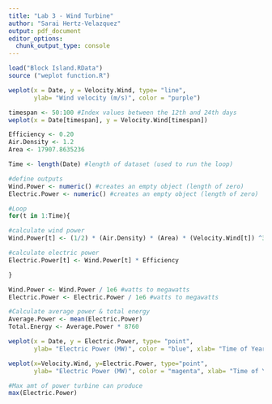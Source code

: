 ```yaml
---
title: "Lab 3 - Wind Turbine"
author: "Sarai Hertz-Velazquez"
output: pdf_document
editor_options: 
  chunk_output_type: console
---
```



  
```r


load("Block Island.RData")
source ("weplot function.R")

weplot(x = Date, y = Velocity.Wind, type= "line",
       ylab= "Wind velocity (m/s)", color = "purple")

timespan <- 50:100 #Index values between the 12th and 24th days
weplot(x = Date[timespan], y = Velocity.Wind[timespan])

Efficiency <- 0.20
Air.Density <- 1.2
Area <- 17907.8635236

Time <- length(Date) #length of dataset (used to run the loop)

#define outputs
Wind.Power <- numeric() #creates an empty object (length of zero)
Electric.Power <- numeric() #creates an empty object (length of zero)

#Loop
for(t in 1:Time){

#calculate wind power
Wind.Power[t] <- (1/2) * (Air.Density) * (Area) * (Velocity.Wind[t]) ^3

#calculate electric power
Electric.Power[t] <- Wind.Power[t] * Efficiency

}

Wind.Power <- Wind.Power / 1e6 #watts to megawatts
Electric.Power <- Electric.Power / 1e6 #watts to megawatts

#Calculate average power & total energy
Average.Power <- mean(Electric.Power)  
Total.Energy <- Average.Power * 8760 

weplot(x = Date, y = Electric.Power, type= "point",
       ylab= "Electric Power (MW)", color = "blue", xlab= "Time of Year")

weplot(x=Velocity.Wind, y=Electric.Power, type="point",
       ylab= "Electric Power (MW)", color = "magenta", xlab= "Time of Year")

#Max amt of power turbine can produce
max(Electric.Power)

       
```







